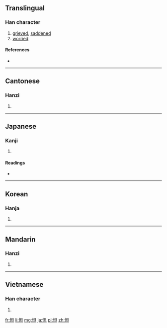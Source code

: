 ==Translingual==

===Han character===
{{Han char|rn=61|rad=心|as=05|sn=8|four=9601<sub>0</sub>|canj=心日一 (PAM)|ids=⿰[[忄]][[旦]]}}

# [[grieved]], [[saddened]]
# [[worried]]

====References====
* {{Han ref|kx=0380.260|dkj=10458|dj=0709.030|hdz=42284.120|uh=601B|ud=24603|bh=A9CD|bd=43469}}

----

==Cantonese==

===Hanzi===
{{yue-hanzi|jyut=[[daat3]]|y=daat3}}

# {{defn|lang=yue|sort=心05}}

----

==Japanese==

===Kanji===
{{ja-kanji|grade=|rs=心05}}

# {{defn|lang=ja|sort=心05}}

====Readings====
* {{ja-readings|on=[[だつ]] (datsu), [[たつ]] (tatsu)|kun=[[いたむ]] (itamu)}}

----

==Korean==

===Hanja===
{{ko-hanja|hangeul=달|eumhun=|rv=dal|mr=tal|y=tal}}

# {{defn|lang=ko|sort=心05}}

----

==Mandarin==

===Hanzi===
{{cmn-hanzi|pin=[[dá]] ([[da2]])|wg=ta<sup>2</sup>}}

# {{defn|lang=cmn|sort=心05}}

----

==Vietnamese==

===Han character===
{{vi-readings|rs=心05| hanviet = đắn}}

# {{defn|lang=vi|sort=心05}}

[[fr:怛]]
[[li:怛]]
[[mg:怛]]
[[ja:怛]]
[[pl:怛]]
[[zh:怛]]